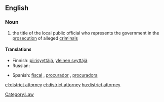 ==English==
{{wikipedia}}

===Noun===
{{en-noun|head=[[district]] [[attorney]]}}

# the title of the local public official who represents the government in the [[prosecution]] of alleged [[criminal]]s

====Translations====
{{trans-top|title}}
* Finnish: [[piirisyyttäjä]], [[yleinen syyttäjä]]
* Russian: {{t+|ru|прокурор|m|tr=prokurór}}
{{trans-mid}}
* Spanish: [[fiscal]] {{m|f}}, [[procurador]] {{m}}, [[procuradora]] {{f}}
{{trans-bottom}}

[[Category:Law]]

[[el:district attorney]]
[[et:district attorney]]
[[hu:district attorney]]